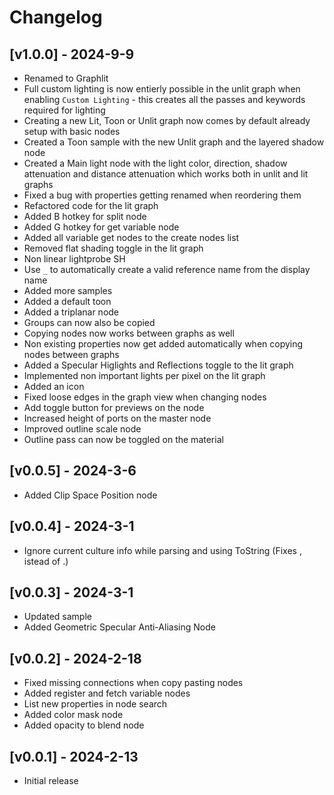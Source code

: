 # Changelog

## [v1.0.0] - 2024-9-9

- Renamed to Graphlit
- Full custom lighting is now entierly possible in the unlit graph when enabling `Custom Lighting` - this creates all the passes and keywords required for lighting
- Creating a new Lit, Toon or Unlit graph now comes by default already setup with basic nodes
- Created a Toon sample with the new Unlit graph and the layered shadow node
- Created a Main light node with the light color, direction, shadow attenuation and distance attenuation which works both in unlit and lit graphs
- Fixed a bug with properties getting renamed when reordering them
- Refactored code for the lit graph
- Added B hotkey for split node
- Added G hotkey for get variable node
- Added all variable get nodes to the create nodes list
- Removed flat shading toggle in the lit graph
- Non linear lightprobe SH
- Use `_` to automatically create a valid reference name from the display name
- Added more samples
- Added a default toon
- Added a triplanar node
- Groups can now also be copied
- Copying nodes now works between graphs as well
- Non existing properties now get added automatically when copying nodes between graphs
- Added a Specular Higlights and Reflections toggle to the lit graph
- Implemented non important lights per pixel on the lit graph
- Added an icon
- Fixed loose edges in the graph view when changing nodes
- Add toggle button for previews on the node
- Increased height of ports on the master node
- Improved outline scale node
- Outline pass can now be toggled on the material

## [v0.0.5] - 2024-3-6

- Added Clip Space Position node

## [v0.0.4] - 2024-3-1

- Ignore current culture info while parsing and using ToString (Fixes , istead of .)

## [v0.0.3] - 2024-3-1

- Updated sample
- Added Geometric Specular Anti-Aliasing Node

## [v0.0.2] - 2024-2-18

- Fixed missing connections when copy pasting nodes
- Added register and fetch variable nodes
- List new properties in node search
- Added color mask node
- Added opacity to blend node

## [v0.0.1] - 2024-2-13

- Initial release
